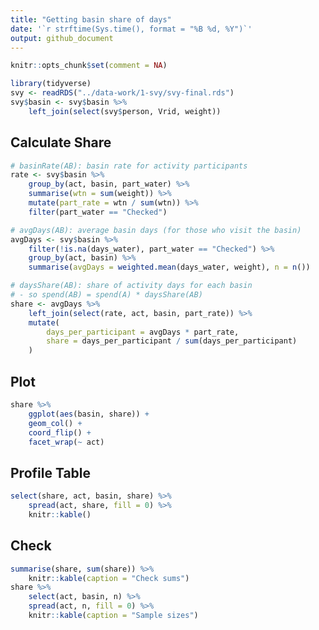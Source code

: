 ---
title: "Getting basin share of days"
date: '`r strftime(Sys.time(), format = "%B %d, %Y")`'
output: github_document
---

```{r setup, message=FALSE, include = FALSE}
knitr::opts_chunk$set(comment = NA)
```

```{r, message = FALSE, warning = FALSE}
library(tidyverse)
svy <- readRDS("../data-work/1-svy/svy-final.rds")
svy$basin <- svy$basin %>%
    left_join(select(svy$person, Vrid, weight))
```

## Calculate Share

```{r}
# basinRate(AB): basin rate for activity participants
rate <- svy$basin %>%
    group_by(act, basin, part_water) %>%
    summarise(wtn = sum(weight)) %>%
    mutate(part_rate = wtn / sum(wtn)) %>%
    filter(part_water == "Checked")

# avgDays(AB): average basin days (for those who visit the basin)
avgDays <- svy$basin %>%
    filter(!is.na(days_water), part_water == "Checked") %>%
    group_by(act, basin) %>%
    summarise(avgDays = weighted.mean(days_water, weight), n = n())

# daysShare(AB): share of activity days for each basin
# - so spend(AB) = spend(A) * daysShare(AB)
share <- avgDays %>%
    left_join(select(rate, act, basin, part_rate)) %>%
    mutate(
        days_per_participant = avgDays * part_rate,
        share = days_per_participant / sum(days_per_participant)
    )
```

## Plot

```{r}
share %>%
    ggplot(aes(basin, share)) +
    geom_col() +
    coord_flip() +
    facet_wrap(~ act)
```

## Profile Table

```{r}
select(share, act, basin, share) %>%
    spread(act, share, fill = 0) %>%
    knitr::kable()
```


## Check

```{r}
summarise(share, sum(share)) %>%
    knitr::kable(caption = "Check sums")
share %>%
    select(act, basin, n) %>%
    spread(act, n, fill = 0) %>%
    knitr::kable(caption = "Sample sizes")
```
